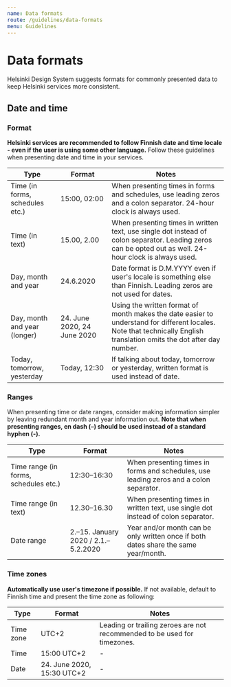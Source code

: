 ```yaml
---
name: Data formats
route: /guidelines/data-formats
menu: Guidelines
---
```



# Data formats

<LargeParagraph>
    Helsinki Design System suggests formats for commonly presented data to keep Helsinki services more consistent.
</LargeParagraph>

## Date and time

### Format
**Helsinki services are recommended to follow Finnish date and time locale - even if the user is using some other language.** Follow these guidelines when presenting date and time in your services.

Type                            | Format                        | Notes
--------------------------------|-------------------------------|----------------------------------------------------------------------------------------------------------------------------------------------------------------------
Time (in forms, schedules etc.) | 15:00, 02:00                  | When presenting times in forms and schedules, use leading zeros and a colon separator. 24-hour clock is always used.
Time (in text)                  | 15.00, 2.00                   | When presenting times in written text, use single dot instead of colon separator. Leading zeros can be opted out as well. 24-hour clock is always used.
Day, month and year             | 24.6.2020                     | Date format is D.M.YYYY even if user's locale is something else than Finnish. Leading zeros are not used for dates.
Day, month and year (longer)    | 24. June 2020, 24 June 2020   | Using the written format of month makes the date easier to understand for different locales. Note that technically English translation omits the dot after day number.
Today, tomorrow, yesterday      | Today, 12:30                  | If talking about today, tomorrow or yesterday, written format is used instead of date.

### Ranges
When presenting time or date ranges, consider making information simpler by leaving redundant month and year information out. **Note that when presenting ranges, en dash (–) should be used instead of a standard hyphen (-).**

Type                                  | Format                                 | Notes
--------------------------------------|----------------------------------------|---------------------------------------------------------------------------------------
Time range (in forms, schedules etc.) | 12:30–16:30                            | When presenting times in forms and schedules, use leading zeros and a colon separator. 
Time range (in text)                  | 12.30–16.30                            | When presenting times in written text, use single dot instead of colon separator.
Date range                            | 2.–15. January 2020 / 2.1.–5.2.2020    | Year and/or month can be only written once if both dates share the same year/month.

### Time zones
**Automatically use user's timezone if possible.** If not available, default to Finnish time and present the time zone as following:

Type       | Format                          | Notes
-----------|---------------------------------|---------------------------------------------------------------------------------------------
Time zone  | UTC+2                           | Leading or trailing zeroes are not recommended to be used for timezones.
Time       | 15:00 UTC+2                     | -
Date       | 24. June 2020, 15:30 UTC+2      | -